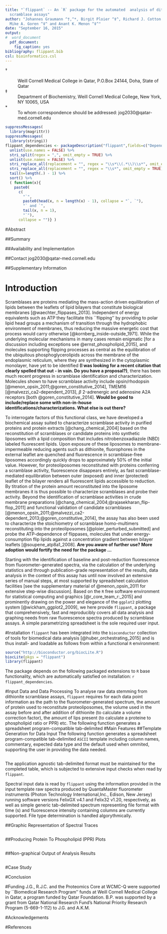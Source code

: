 ```yaml
---
title: "`flippant` -- An `R` package for the automated  analysis of dithionite 
  scramblase assays"
author: "Johannes Graumann ^†,^*, Birgit Ploier ^‡^, Richard J. Cotton ^†^,
  Mike A. Goren ^‡^ and Anant K. Menon ^‡^"
date: "September 16, 2015"
output: 
#  word_document
  pdf_document:
    fig_caption: yes
bibliography: flippant.bib
csl: bioinformatics.csl
---
```


†
:    \
    Weill Cornell Medical College in Qatar, P.O.Box 24144, Doha, State of Qatar

‡
:   Department of Biochemistry, Weill Cornell Medical College, New York, NY 
    10065, USA

\*
:   To whom correspondence should be addressed: jog2030@qatar-med.cornell.edu

```r
suppressMessages(
  library(magrittr))
suppressMessages(
  library(stringi))
flippant_dependencies <- packageDescription("flippant",fields=c("Depends","Imports")) %>%
  unlist(use.names = FALSE) %>%
  stri_split(regex = ",", omit_empty = TRUE) %>%
  unlist(use.names = FALSE) %>%
  stri_replace_all(replacement = "", regex = "\\s*\\(.*\\)\\s*", omit_empty = TRUE) %>%
  stri_replace_all(replacement = "", regex = "\\s*", omit_empty = TRUE) %>%
  tail(n=length(.) - 1) %>%
  sort() %>%
  ( function(x){
    paste0(
      c(
        "`",
        paste0(head(x, n = length(x) - 1), collapse = "`, `"),
        "` and `",
        tail(x, n = 1),
        "`"),
      collapse = "")} )

```

#Abstract

##Summary

##Availability and Implementation

##Contact
jog2030@qatar-med.cornell.edu

##Supplementary Information

# Introduction
Scramblases are proteins mediating the mass-action driven equilibration of 
lipids between the leaflets of lipid bilayers that constitute biological membranes
[@waechter_flippases_2013]. Independent of energy equivalents such as ATP they 
facilitate this ``flipping'' by providing to polar lipid head groups a mechanism
of transition through the hydrophobic environment of membranes, thus reducing 
the massive energetic cost that process would carry otherwise 
[@kornberg_inside-outside_1971]. While the underlying molecular mechanisms in 
many cases remain enigmatic [for a discussion including exceptions see @ernst_phospholipid_2015], and molecules supporting flipping processes as 
central as the equilibration of the ubiquitous phosphoglycerolipids across the 
membrane of the endoplasmic reticulum, where they are synthesized in the 
cytoplasmic monolayer, have yet to be identified **(I was looking for a recent 
citation that clearly spelled that out - in vain. Do you have a proposal?)**, 
there has been much recent progress in scramblase identification and 
characterization. Molecules shown to have scramblase activity include 
opsin/rhodopsin [@menon_opsin_2011;@goren_constitutive_2014], TMEM16 
[@malvezzi_ca2-dependent_2013], $\beta$ 2-adrenergic and adenosine A2A 
receptors [both @goren_constitutive_2014]. **Would be good to include/replace some 
with non-in-house identifications/characterizations. What else is out there?**

To interrogate factors of this functional class, we have developed a biochemical 
assay suited to characterize scramblase activity in purified proteins and protein 
extracts [@chang_chemical_2004] based on the reconstitution of scramblases or 
candidate proteins into synthetic liposomes with a lipid
composition that includes nitrobenzoxadiazole (NBD) labeled fluorescent lipids.
Upon exposure of these liposomes to membrane-impermeable reducing agents such as 
dithionite, fluorophores in the external leaflet are quenched and fluorescence in scramblase-free liposomes accordingly quickly drops to approximately 50% of the 
initial value. However, for proteoliposomes reconstituted with proteins 
conferring a scramblase activity, fluorescence disappears entirely, as
fast scramblase-mediated equilibration between outer (exposed) and inner
(protected) leaflet of the bilayer renders all fluorescent lipids
accessible to reduction. By titration of the protein amount reconstituted into
the liposome membranes it is thus possible to characterize scramblases and probe
their activity. Beyond the identification of scramblase activities in crude 
membrane preparations [@chang_chemical_2004;@rajasekharan_flip-flop_2011] and 
functional validation of candidate scramblases [@menon_opsin_2011;@malvezzi_ca2-dependent_2013;@goren_constitutive_2014], the 
assay has also been used to characterize the stoichiometry of scramblase 
homo-multimers reconstituting into the proteoliposomes 
[@ploier_perturbed_submitted] and probe the ATP-dependence of flippases, 
molecules that under energy-consumption flip lipids against a concentration 
gradient between bilayer leaflets [@soupene_atp8a1_2008].
**Are you aware of further use? More adoption would fortify the need for the 
package ...**

Starting with the identification of baseline and post-reduction fluorescence 
from fluorometer-generated spectra, via the calculation of the underlying 
statistics and through publication-grade representation of the results, data 
analysis in the context of this assay has until now involved an extensive series
of manual steps, at most supported by spreadsheet calculation facilities
[see the supplementary material of @menon_opsin_2011 for extensive step-wise discussion].
Based on the `R` free software environment for statistical computing and 
graphics [@r_core_team_r:_2015] and prominently drawing on the power and 
elegance of the `ggplot2` plotting system [@wickham_ggplot2_2009], we here 
provide `flippant`, a package that comprehensively, fast and reproducibly covers
all data analysis and graphing needs from raw fluorescence spectra produced by 
scramblase assays. A simple parametrizing spreadsheet is the sole required user 
input.

#Installation
`flippant` has been integrated into the `bioconductor` collection of tools for 
biomedical data analysis [@huber_orchestrating_2015] and is thus install- and
loadable as follows from within a functional `R` environment:
```r
source("http://bioconductor.org/biocLite.R")
biocLite(pkgs = "flippant")
library(flippant)
```
The package depends on the following packaged extensions to `R` base 
functionality, which are automatically satisfied on installation: 
`r flippant_dependencies`.

#Input Data and Data Processing
To analyse raw data stemming from dithionite scramblase assays, `flippant` 
requires for each data point information as the path to the 
fluorometer-generated spectrum, the amount of protein used to reconstitute 
proteoliposomes, the volume used in the assay before and after addition of 
dithionite (to calculate a volume correction factor), the amount of lips 
present (to calculate a proteine to phospholipid ratio or PPR) etc. The 
following function generates a spreadsheet program-compatible tab-delimited 
#Main Features
##Template Generation for Data Input
The following function generates a spreadsheet program-compatible tab-delimited 
`ASCII` template including column names, commentary, expected data type and the 
default used when ommited, supporting the user in providing the data needed.
```r
```
The application agnostic tab-delimited format must be maintained for the 
completed table, which is subjected to extensive input checks when read by 
`flippant`.

Spectral input data is read by `flippant` using the information provided in the
input template raw spectra produced by QuantaMaster fluorometer instruments 
(Photon Technology International,Inc., Edison, New Jersey) running software 
versions FelixGX v4.1 and Felix32 v1.20, respectively, as well as simple generic
tab-delimited spectrum representing file format with time (s) and fluorescence 
intensity containing columns are currently supported. File type determination is
handled algorythmically.

##Graphic Representation of Spectral Traces
```r
```

##Producing Protein To Phospholipid (PPR) Plots
```r
```

##Non-graphical Output of Analysis Results
```r
```

#Case Study

#Conclusion

#Funding
J.G., R.J.C. and the Proteomics Core at WCMC-Q were supported by ``Biomedical 
Research Program'' funds at Weill Cornell Medical College in Qatar, a program 
funded by Qatar Foundation. B.P. was supported by a grant from Qatar National 
Research Fund’s National Priority Research Program (5-669-1-112) to J.G. and
A.K.M.

#Acknowledgements

#References
